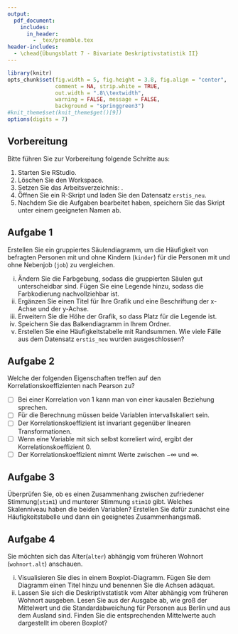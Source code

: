 ```yaml
---
output:
  pdf_document:
    includes:
      in_header: 
        - _tex/preamble.tex
header-includes:
  - \chead{Übungsblatt 7 - Bivariate Deskriptivstatistik II}
---
```


```r
library(knitr)
opts_chunk$set(fig.width = 5, fig.height = 3.8, fig.align = "center", 
               comment = NA, strip.white = TRUE, 
               out.width = ".8\\textwidth",
               warning = FALSE, message = FALSE, 
               background = "springgreen3")
#knit_theme$set(knit_theme$get()[9])
options(digits = 7)
```

## Vorbereitung

Bitte führen Sie zur Vorbereitung folgende Schritte aus:

1.  Starten Sie RStudio.
2.  Löschen Sie den Workspace. 
3.  Setzen Sie das Arbeitsverzeichnis: \menu{Session > Set Working Directory > Choose Directory}.
3.  Öffnen Sie ein R-Skript und laden Sie den Datensatz `erstis_neu`.
4.  Nachdem Sie die Aufgaben bearbeitet haben, speichern Sie das Skript unter einem geeigneten Namen ab.

## Aufgabe 1 

Erstellen Sie ein gruppiertes Säulendiagramm, um die Häufigkeit von befragten Personen mit und ohne Kindern (`kinder`) für die Personen mit und ohne Nebenjob (`job`) zu vergleichen.

(i) Ändern Sie die Farbgebung, sodass die gruppierten Säulen gut unterscheidbar sind. Fügen Sie eine Legende hinzu, sodass die Farbkodierung nachvollziehbar ist.
(ii) Ergänzen Sie einen Titel für Ihre Grafik und eine Beschriftung der x-Achse und der y-Achse.
(iii) Erweitern Sie die Höhe der Grafik, so dass Platz für die Legende ist.
(iv) Speichern Sie das Balkendiagramm in Ihrem Ordner.
(v) Erstellen Sie eine Häufigkeitstabelle mit Randsummen. Wie viele Fälle aus dem Datensatz `erstis_neu` wurden ausgeschlossen?
<!--
(vi) Welches Skalenniveau haben die beiden Variablen? Berechnen und interpretieren Sie ein passendes Zusammenhangsmaß.
-->

## Aufgabe 2

Welche der folgenden Eigenschaften treffen auf den Korrelationskoeffizienten nach Pearson zu?

- [ ] Bei einer Korrelation von 1 kann man von einer kausalen Beziehung sprechen.
- [ ] Für die Berechnung müssen beide Variablen intervallskaliert sein.
- [ ] Der Korrelationskoeffizient ist invariant gegenüber linearen Transformationen.
- [ ] Wenn eine Variable mit sich selbst korreliert wird, ergibt der Korrelationskoeffizient 0. 
- [ ] Der Korrelationskoeffizient nimmt Werte zwischen $-\infty$ und $\infty$.

## Aufgabe 3 

Überprüfen Sie, ob es einen Zusammenhang zwischen zufriedener Stimmung(`stim1`) und munterer Stimmung `stim10` gibt. Welches Skalenniveau haben die beiden Variablen?
Erstellen Sie dafür zunächst eine Häufigkeitstabelle und dann ein geeignetes Zusammenhangsmaß.

## Aufgabe 4

Sie möchten sich das Alter(`alter`) abhängig vom früheren Wohnort (`wohnort.alt`) anschauen.

(i) Visualisieren Sie dies in einem Boxplot-Diagramm. Fügen Sie dem Diagramm einen Titel hinzu und benennen Sie die Achsen adäquat.
(ii) Lassen Sie sich die Deskriptivstatistik vom Alter abhängig vom früheren Wohnort ausgeben. Lesen Sie aus der Ausgabe ab, wie groß der Mittelwert und die Standardabweichung für Personen aus Berlin und aus dem Ausland sind. Finden Sie die entsprechenden Mittelwerte auch dargestellt im oberen Boxplot?













